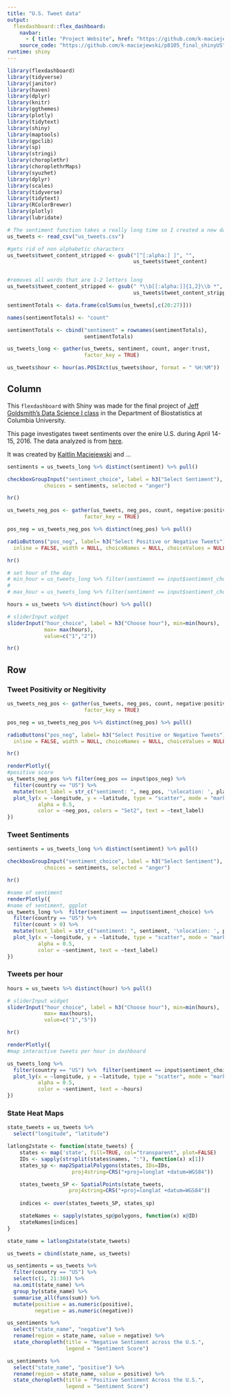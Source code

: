 ```yaml
---
title: "U.S. Tweet data"
output: 
  flexdashboard::flex_dashboard:
    navbar:
      - { title: "Project Website", href: "https://github.com/k-maciejewski/p8105_final_website", align: left }
    source_code: "https://github.com/k-maciejewski/p8105_final_shinyUS"
runtime: shiny
---
```


```r
library(flexdashboard)
library(tidyverse)
library(janitor)
library(haven)
library(dplyr)
library(knitr)
library(ggthemes)
library(plotly)
library(tidytext)
library(shiny)
library(maptools)
library(gpclib)
library(sp)
library(stringi)
library(choroplethr)
library(choroplethrMaps)
library(syuzhet)
library(dplyr)
library(scales)
library(tidyverse)
library(tidytext)
library(RColorBrewer)
library(plotly)
library(lubridate)
```

```r
# The sentiment function takes a really long time so I created a new data file so you don't have to run it
us_tweets <- read_csv("us_tweets.csv") 

#gets rid of non alphabetic characters  
us_tweets$tweet_content_stripped <- gsub("[^[:alpha:] ]", "",
                                         us_tweets$tweet_content) 


#removes all words that are 1-2 letters long
us_tweets$tweet_content_stripped <- gsub(" *\\b[[:alpha:]]{1,2}\\b *", " ",
                                         us_tweets$tweet_content_stripped) 
```

```r
sentimentTotals <- data.frame(colSums(us_tweets[,c(20:27)]))

names(sentimentTotals) <- "count"

sentimentTotals <- cbind("sentiment" = rownames(sentimentTotals),
                         sentimentTotals)
```


```r
us_tweets_long <- gather(us_tweets, sentiment, count, anger:trust, 
                         factor_key = TRUE)
```

```r
us_tweets$hour <- hour(as.POSIXct(us_tweets$hour, format = " %H:%M"))

```

Column {.sidebar}
-----------------------------------------------------------------------
This `flexdashboard` with Shiny was made for the final project of [Jeff Goldsmith's Data Science I class](http://jeffgoldsmith.com/DSI/final_project.html) in the Department of Biostatistics at Columbia University. 

This page investigates tweet sentiments over the enire U.S. during April 14-15, 2016. The data analyzed is from [here]( http://followthehashtag.com/datasets/free-twitter-dataset-usa-200000-free-usa-tweets/).

It was created by [Kaitlin Maciejewski](https://github.com/k-maciejewski) and ...


```r
sentiments = us_tweets_long %>% distinct(sentiment) %>% pull()

checkboxGroupInput("sentiment_choice", label = h3("Select Sentiment"),
            choices = sentiments, selected = "anger")

hr()

us_tweets_neg_pos <- gather(us_tweets, neg_pos, count, negative:positive, 
                         factor_key = TRUE)

pos_neg = us_tweets_neg_pos %>% distinct(neg_pos) %>% pull()

radioButtons("pos_neg", label= h3("Select Positive or Negative Tweets"), choices = pos_neg, selected = NULL,
  inline = FALSE, width = NULL, choiceNames = NULL, choiceValues = NULL)

hr()

# set hour of the day
# min_hour = us_tweets_long %>% filter(sentiment == input$sentiment_choice) %>% select(hour) %>%  as.POSIXct(min())
# 
# max_hour = us_tweets_long %>% filter(sentiment == input$sentiment_choice) %>% select(hour) %>%  as.POSIXct(max())

hours = us_tweets %>% distinct(hour) %>% pull()

# sliderInput widget
sliderInput("hour_choice", label = h3("Choose hour"), min=min(hours),
            max= max(hours),
            value=c("1","2"))

hr()

```

Row {.tabset .tabset-fade } 
-----------------------------------------------------------------------

### Tweet Positivity or Negitivity

```r
us_tweets_neg_pos <- gather(us_tweets, neg_pos, count, negative:positive, 
                         factor_key = TRUE)

pos_neg = us_tweets_neg_pos %>% distinct(neg_pos) %>% pull()

radioButtons("pos_neg", label= h3("Select Positive or Negative Tweets"), choices = pos_neg, selected = NULL,
  inline = FALSE, width = NULL, choiceNames = NULL, choiceValues = NULL)

hr()
```

```r
renderPlotly({
#positive score
us_tweets_neg_pos %>% filter(neg_pos == input$pos_neg) %>%
  filter(country == "US") %>% 
  mutate(text_label = str_c("sentiment: ", neg_pos, '\nlocation: ', place_as_appears_on_bio)) %>% 
  plot_ly(x = ~longitude, y = ~latitude, type = "scatter", mode = "markers",
          alpha = 0.5, 
          color = ~neg_pos, colors = "Set2", text = ~text_label)
})
```


### Tweet Sentiments
```r
sentiments = us_tweets_long %>% distinct(sentiment) %>% pull()

checkboxGroupInput("sentiment_choice", label = h3("Select Sentiment"),
            choices = sentiments, selected = "anger")

hr()
```

```r
#name of sentiment
renderPlotly({
#name of sentiment, ggplot
us_tweets_long %>%  filter(sentiment == input$sentiment_choice) %>% 
  filter(country == "US") %>% 
  filter(count > 0) %>% 
  mutate(text_label = str_c("sentiment: ", sentiment, '\nlocation: ', place_as_appears_on_bio)) %>% 
  plot_ly(x = ~longitude, y = ~latitude, type = "scatter", mode = "markers",
          alpha = 0.5, 
          color = ~sentiment, text = ~text_label)
})
```


### Tweets per hour

```r
hours = us_tweets %>% distinct(hour) %>% pull()

# sliderInput widget
sliderInput("hour_choice", label = h3("Choose hour"), min=min(hours),
            max= max(hours),
            value=c("1","5"))

hr()
```


```r
renderPlotly({
#map interactive tweets per hour in dashboard

us_tweets_long %>%
  filter(country == "US") %>%  filter(sentiment == input$sentiment_choice) %>% filter(hour == input$hour_choice)%>% 
  plot_ly(x = ~longitude, y = ~latitude, type = "scatter", mode = "markers",
          alpha = 0.5, 
          color = ~sentiment, text = ~hours)
})
```

### State Heat Maps

```r
state_tweets = us_tweets %>%
  select("longitude", "latitude")

latlong2state <- function(state_tweets) {
    states <- map('state', fill=TRUE, col="transparent", plot=FALSE)
    IDs <- sapply(strsplit(states$names, ":"), function(x) x[1])
    states_sp <- map2SpatialPolygons(states, IDs=IDs,
                     proj4string=CRS("+proj=longlat +datum=WGS84"))

    states_tweets_SP <- SpatialPoints(state_tweets, 
                    proj4string=CRS("+proj=longlat +datum=WGS84"))
    
    indices <- over(states_tweets_SP, states_sp)

    stateNames <- sapply(states_sp@polygons, function(x) x@ID)
    stateNames[indices]
}

state_name = latlong2state(state_tweets)

us_tweets = cbind(state_name, us_tweets)
```

```r
us_sentiments = us_tweets %>%
  filter(country == "US") %>%
  select(c(1, 21:30)) %>%
  na.omit(state_name) %>%
  group_by(state_name) %>%
  summarise_all(funs(sum)) %>%
  mutate(positive = as.numeric(positive),
         negative = as.numeric(negative))

```


```r
us_sentiments %>%
  select("state_name", "negative") %>%
  rename(region = state_name, value = negative) %>%
  state_choropleth(title = "Negative Sentiment across the U.S.",
                   legend = "Sentiment Score")  

us_sentiments %>%
  select("state_name", "positive") %>%
  rename(region = state_name, value = positive) %>%
  state_choropleth(title = "Positive Sentiment Across the U.S.",
                   legend = "Sentiment Score")
```

